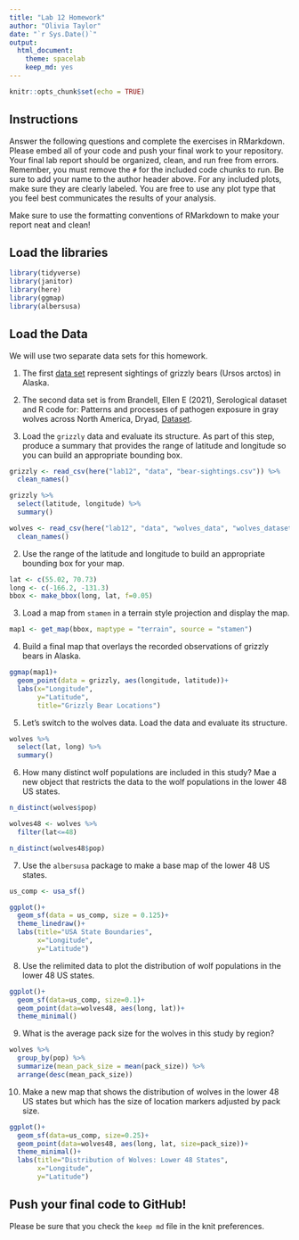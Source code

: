 ```yaml
---
title: "Lab 12 Homework"
author: "Olivia Taylor"
date: "`r Sys.Date()`"
output:
  html_document: 
    theme: spacelab
    keep_md: yes
---
```



```r
knitr::opts_chunk$set(echo = TRUE)
```

## Instructions
Answer the following questions and complete the exercises in RMarkdown. Please embed all of your code and push your final work to your repository. Your final lab report should be organized, clean, and run free from errors. Remember, you must remove the `#` for the included code chunks to run. Be sure to add your name to the author header above. For any included plots, make sure they are clearly labeled. You are free to use any plot type that you feel best communicates the results of your analysis.  

Make sure to use the formatting conventions of RMarkdown to make your report neat and clean!  

## Load the libraries
```r
library(tidyverse)
library(janitor)
library(here)
library(ggmap)
library(albersusa)
``` 

## Load the Data
We will use two separate data sets for this homework.  

1. The first [data set](https://rcweb.dartmouth.edu/~f002d69/workshops/index_rspatial.html) represent sightings of grizzly bears (Ursos arctos) in Alaska.  
2. The second data set is from Brandell, Ellen E (2021), Serological dataset and R code for: Patterns and processes of pathogen exposure in gray wolves across North America, Dryad, [Dataset](https://doi.org/10.5061/dryad.5hqbzkh51).  

1. Load the `grizzly` data and evaluate its structure. As part of this step, produce a summary that provides the range of latitude and longitude so you can build an appropriate bounding box.
```r
grizzly <- read_csv(here("lab12", "data", "bear-sightings.csv")) %>% 
  clean_names()
```

```r
grizzly %>% 
  select(latitude, longitude) %>% 
  summary()
```

```r
wolves <- read_csv(here("lab12", "data", "wolves_data", "wolves_dataset.csv")) %>% 
  clean_names()
```

2. Use the range of the latitude and longitude to build an appropriate bounding box for your map.
```r
lat <- c(55.02, 70.73)
long <- c(-166.2, -131.3)
bbox <- make_bbox(long, lat, f=0.05)
```


3. Load a map from `stamen` in a terrain style projection and display the map.
```r
map1 <- get_map(bbox, maptype = "terrain", source = "stamen")
```


4. Build a final map that overlays the recorded observations of grizzly bears in Alaska.
```r
ggmap(map1)+
  geom_point(data = grizzly, aes(longitude, latitude))+
  labs(x="Longitude",
       y="Latitude",
       title="Grizzly Bear Locations")
```

5. Let's switch to the wolves data. Load the data and evaluate its structure.
```r
wolves %>% 
  select(lat, long) %>% 
  summary()
```

6. How many distinct wolf populations are included in this study? Mae a new object that restricts the data to the wolf populations in the lower 48 US states.
```r
n_distinct(wolves$pop)
```

```r
wolves48 <- wolves %>% 
  filter(lat<=48)
```

```r
n_distinct(wolves48$pop)
```

7. Use the `albersusa` package to make a base map of the lower 48 US states.
```r
us_comp <- usa_sf()
```

```r
ggplot()+
  geom_sf(data = us_comp, size = 0.125)+
  theme_linedraw()+
  labs(title="USA State Boundaries",
       x="Longitude", 
       y="Latitude")
```


8. Use the relimited data to plot the distribution of wolf populations in the lower 48 US states.
```r
ggplot()+
  geom_sf(data=us_comp, size=0.1)+
  geom_point(data=wolves48, aes(long, lat))+
  theme_minimal()
```

9. What is the average pack size for the wolves in this study by region?
```r
wolves %>% 
  group_by(pop) %>% 
  summarize(mean_pack_size = mean(pack_size)) %>% 
  arrange(desc(mean_pack_size))
```

10. Make a new map that shows the distribution of wolves in the lower 48 US states but which has the size of location markers adjusted by pack size.
```r
ggplot()+
  geom_sf(data=us_comp, size=0.25)+
  geom_point(data=wolves48, aes(long, lat, size=pack_size))+
  theme_minimal()+
  labs(title="Distribution of Wolves: Lower 48 States",
       x="Longitude", 
       y="Latitude")
```

## Push your final code to GitHub!
Please be sure that you check the `keep md` file in the knit preferences. 